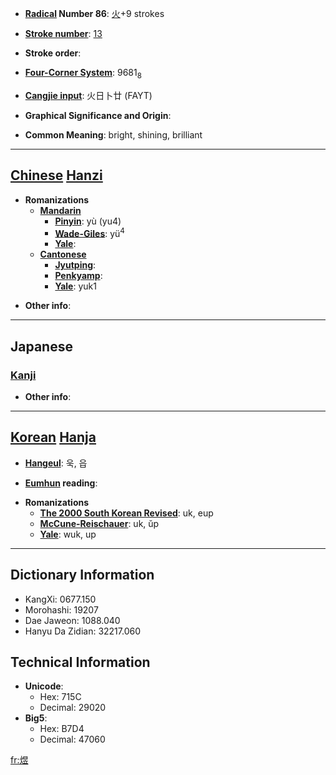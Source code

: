 * '''[[Wiktionary:Chinese radical index| Radical]] Number 86''': [[Wiktionary:Chinese radical index 火|火]]+9 strokes

* '''[[Wiktionary:Chinese total strokes index|Stroke number]]''': [[Wiktionary:Chinese total strokes index 13|13]]

* '''Stroke order''': 

* '''[[Wiktionary:Chinese four corner index|Four-Corner System]]''': 9681<sub>8</sub>

* '''[[Wiktionary:Chinese Cangjie index|Cangjie input]]''': 火日卜廿 (FAYT)

* '''Graphical Significance and Origin''': 

* '''Common Meaning''': bright, shining, brilliant

----

== [[Chinese]] [[Hanzi]] ==

* '''Romanizations'''
** '''[[Mandarin]]'''
*** '''[[Pinyin]]''': yù (yu4)
*** '''[[Wade-Giles]]''': yü<sup>4</sup>
*** '''[[Yale]]''': 
** '''[[Cantonese]]'''
*** '''[[Jyutping]]''':
*** '''[[Penkyamp]]''': 
*** '''[[Yale]]''': yuk1

* '''Other info''': 

----

==Japanese==
===[[Kanji]]===
{{kanji|on readings=[[いく]] (iku), [[いう]] (iu), [[おう]] (ō)
|kun readings=[[かがやく]] (kagayaku)
}}

* '''Other info''':  

----

== [[Korean]] [[Hanja]] ==

* '''[[Hangeul]]''': 욱, 읍

* '''[[Eumhun]] reading''': 

* '''Romanizations'''
** '''[[The 2000 South Korean Revised Romanization|The 2000 South Korean Revised]]''': uk, eup
** '''[[McCune-Reischauer]]''': uk, ŭp
** '''[[Yale]]''': wuk, up

----

== Dictionary Information ==

* KangXi: 0677.150
* Morohashi: 19207
* Dae Jaweon: 1088.040
* Hanyu Da Zidian: 32217.060

== Technical Information ==

* '''Unicode''':
** Hex: 715C
** Decimal: 29020
* '''Big5''':
** Hex: B7D4
** Decimal: 47060

[[fr:煜]]